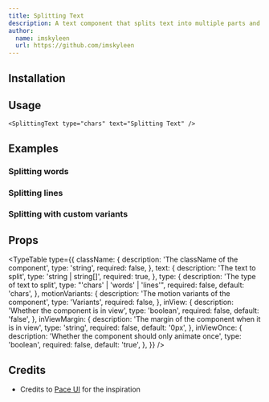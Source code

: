 ```yaml
---
title: Splitting Text
description: A text component that splits text into multiple parts and animates them.
author:
  name: imskyleen
  url: https://github.com/imskyleen
---
```


<ComponentPreview name="splitting-text-demo" />

## Installation

<ComponentInstallation name="splitting-text" />

## Usage

```tsx
<SplittingText type="chars" text="Splitting Text" />
```

## Examples

### Splitting words

<ComponentPreview name="splitting-words-demo" />

### Splitting lines

<ComponentPreview name="splitting-lines-demo" />

### Splitting with custom variants

<ComponentPreview name="splitting-with-custom-variants-demo" />

## Props

<TypeTable
  type={{
    className: {
      description: 'The className of the component',
      type: 'string',
      required: false,
    },
    text: {
      description: 'The text to split',
      type: 'string | string[]',
      required: true,
    },
    type: {
      description: 'The type of text to split',
      type: "'chars' | 'words' | 'lines'",
      required: false,
      default: 'chars',
    },
    motionVariants: {
      description: 'The motion variants of the component',
      type: 'Variants',
      required: false,
    },
    inView: {
      description: 'Whether the component is in view',
      type: 'boolean',
      required: false,
      default: 'false',
    },
    inViewMargin: {
      description: 'The margin of the component when it is in view',
      type: 'string',
      required: false,
      default: '0px',
    },
    inViewOnce: {
      description: 'Whether the component should only animate once',
      type: 'boolean',
      required: false,
      default: 'true',
    },
  }}
/>

## Credits

- Credits to [Pace UI](https://www.paceui.com/docs/components/text-reveal) for the inspiration

